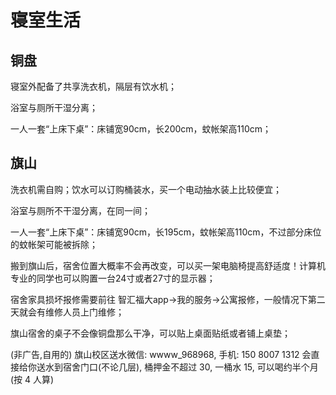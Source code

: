 
# 寝室生活

## 铜盘

寝室外配备了共享洗衣机，隔层有饮水机；

浴室与厕所干湿分离；

一人一套“上床下桌”：床铺宽90cm，长200cm，蚊帐架高110cm；

## 旗山

洗衣机需自购；饮水可以订购桶装水，买一个电动抽水装上比较便宜；

浴室与厕所不干湿分离，在同一间；

一人一套“上床下桌”：床铺宽90cm，长195cm，蚊帐架高110cm，不过部分床位的蚊帐架可能被拆除；

搬到旗山后，宿舍位置大概率不会再改变，可以买一架电脑椅提高舒适度！计算机专业的同学也可以购置一台24寸或者27寸的显示器；

宿舍家具损坏报修需要前往 智汇福大app->我的服务->公寓报修，一般情况下第二天就会有维修人员上门维修；

旗山宿舍的桌子不会像铜盘那么干净，可以贴上桌面贴纸或者铺上桌垫；

<Callout type="info">
  (非广告,自用的) 旗山校区送水微信: wwww_968968, 手机: 150 8007 1312
  会直接给你送水到宿舍门口(不论几层), 桶押金不超过 30, 一桶水 15, 可以喝约半个月(按 4 人算)
</Callout>

